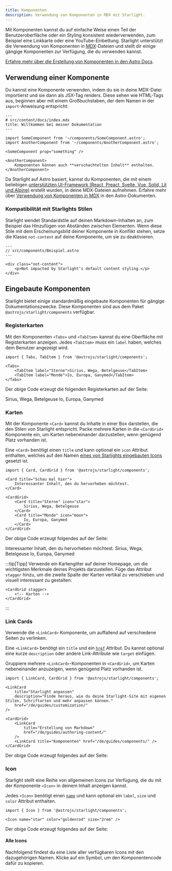```yaml
---
title: Komponenten
description: Verwendung von Komponenten in MDX mit Starlight.
---
```


Mit Komponenten kannst du auf einfache Weise einen Teil der Benutzeroberfläche oder ein Styling konsistent wiederverwenden,
zum Beispiel eine Linkkarte oder eine YouTube-Einbettung.
Starlight unterstützt die Verwendung von Komponenten in [MDX](https://mdxjs.com/)-Dateien und stellt dir einige gängige Komponenten zur Verfügung, die du verwenden kannst.

[Erfahre mehr über die Erstellung von Komponenten in den Astro Docs](https://docs.astro.build/de/core-concepts/astro-components/).

## Verwendung einer Komponente

Du kannst eine Komponente verwenden, indem du sie in deine MDX-Datei importierst und sie dann als JSX-Tag renders.
Diese sehen wie HTML-Tags aus, beginnen aber mit einem Großbuchstaben, der dem Namen in der `import`-Anweisung entspricht:

```mdx
---
# src/content/docs/index.mdx
title: Willkommen bei meiner Dokumentation
---

import SomeComponent from '~/components/SomeComponent.astro';
import AnotherComponent from '~/components/AnotherComponent.astro';

<SomeComponent prop="something" />

<AnotherComponent>
	Komponenten können auch **verschachtelten Inhalt** enthalten.
</AnotherComponent>
```

Da Starlight auf Astro basiert, kannst du Komponenten, die mit einem beliebigen [unterstützten UI-Framework (React, Preact, Svelte, Vue, Solid, Lit und Alpine)](https://docs.astro.build/de/core-concepts/framework-components/) erstellt wurden, in deine MDX-Dateien aufnehmen.
Erfahre mehr über [Verwendung von Komponenten in MDX](https://docs.astro.build/de/guides/markdown-content/#using-components-in-mdx) in den Astro-Dokumenten.

### Kompatibilität mit Starlights Stilen

Starlight wendet Standardstile auf deinen Markdown-Inhalten an, zum Beispiel das Hinzufügen von Abständen zwischen Elementen.
Wenn diese Stile mit dem Erscheinungsbild deiner Komponente in Konflikt stehen, setze die Klasse `not-content` auf deine Komponente, um sie zu deaktivieren.

```astro
---
// src/components/Beispiel.astro
---

<div class="not-content">
	<p>Not impacted by Starlight’s default content styling.</p>
</div>
```

## Eingebaute Komponenten

Starlight bietet einige standardmäßig eingebaute Komponenten für gängige Dokumentationszwecke.
Diese Komponenten sind aus dem Paket `@astrojs/starlight/components` verfügbar.

### Registerkarten


Mit den Komponenten `<Tabs>` und `<TabItem>` kannst du eine Oberfläche mit Registerkarten anzeigen.
Jedes `<TabItem>` muss ein `label` haben, welches dem Benutzer angezeigt wird.

```mdx
import { Tabs, TabItem } from '@astrojs/starlight/components';

<Tabs>
	<TabItem label="Sterne">Sirius, Wega, Betelgeuse</TabItem>
	<TabItem label="Monde">Io, Europa, Ganymed</TabItem>
</Tabs>
```

Der obige Code erzeugt die folgenden Registerkarten auf der Seite:

<Tabs>
	<TabItem label="Sterne">Sirius, Wega, Betelgeuse</TabItem>
	<TabItem label="Monde">Io, Europa, Ganymed</TabItem>
</Tabs>

### Karten


Mit der Komponente `<Card>` kannst du Inhalte in einer Box darstellen, die den Stilen von Starlight entspricht.
Packe mehrere Karten in die `<CardGrid>` Komponente ein, um Karten nebeneinander darzustellen, wenn genügend Platz vorhanden ist.

Eine `<Card>` benötigt einen `title` und kann optional ein `icon` Attribut enthalten, welches auf den Namen [eines von Starlights eingebauten Icons](#alle-icons) gesetzt ist.

```mdx
import { Card, CardGrid } from '@astrojs/starlight/components';

<Card title="Schau mal hier">
	Interessanter Inhalt, den du hervorheben möchtest.
</Card>

<CardGrid>
	<Card title="Sterne" icon="star">
		Sirius, Wega, Betelgeuse
	</Card>
	<Card title="Monde" icon="moon">
		Io, Europa, Ganymed
	</Card>
</CardGrid>
```

Der obige Code erzeugt folgendes auf der Seite:

<Card title="Schau mal hier">
	Interessanter Inhalt, den du hervorheben möchtest.
</Card>

<CardGrid>
	<Card title="Sterne" icon="star">
		Sirius, Wega, Betelgeuse
	</Card>
	<Card title="Monde" icon="moon">
		Io, Europa, Ganymed
	</Card>
</CardGrid>

:::tip[Tipp]
Verwende ein Kartengitter auf deiner Homepage, um die wichtigsten Merkmale deines Projekts darzustellen.
Füge das Attribut `stagger` hinzu, um die zweite Spalte der Karten vertikal zu verschieben und visuell interessant zu gestalten:

```astro
<CardGrid stagger>
	<!-- Karten -->
</CardGrid>
```

:::

### Link Cards

Verwende die `<LinkCard>` Komponente, um auffallend auf verschiedene Seiten zu verlinken.

Eine `<LinkCard>` benötigt ein `title` und ein [`href`](https://developer.mozilla.org/en-US/docs/Web/HTML/Element/a#href) Attribut. Du kannst optional eine kurze `description` oder andere Link-Attribute wie `target` einfügen.

Gruppiere mehrere `<LinkCard>`-Komponenten in `<CardGrid>`, um Karten nebeneinander anzuzeigen, wenn genügend Platz vorhanden ist.

```mdx
import { LinkCard, CardGrid } from '@astrojs/starlight/components';

<LinkCard
	title="Starlight anpassen"
	description="Finde heraus, wie du deine Starlight-Site mit eigenen Stilen, Schriftarten und mehr anpassen können."
	href="/de/guides/customization/"
/>

<CardGrid>
	<LinkCard
		title="Erstellung von Markdown"
		href="/de/guides/authoring-content/"
	/>
	<LinkCard title="Komponenten" href="/de/guides/components/" />
</CardGrid>
```

Der obige Code erzeugt folgendes auf der Seite:


<LinkCard
	title="Starlight anpassen"
	description="Finde heraus, wie du deine Starlight-Site mit eigenen Stilen, Schriftarten und mehr anpassen können."
	href="/de/guides/customization/"
/>

<CardGrid>
	<LinkCard
		title="Erstellung von Markdown"
		href="/de/guides/authoring-content/"
	/>
	<LinkCard title="Komponenten" href="/de/guides/components/" />
</CardGrid>

### Icon


Starlight stellt eine Reihe von allgemeinen Icons zur Verfügung, die du mit der Komponente `<Icon>` in deinem Inhalt anzeigen kannst.

Jedes `<Icon>` benötigt einen [`name`](#alle-icons) und kann optional ein `label`, `size` und `color` Attribut enthalten.

```mdx
import { Icon } from '@astrojs/starlight/components';

<Icon name="star" color="goldenrod" size="2rem" />
```

Der obige Code erzeugt folgendes auf der Seite:

<Icon name="star" color="goldenrod" size="2rem" />

#### Alle Icons

Nachfolgend findest du eine Liste aller verfügbaren Icons mit den dazugehörigen Namen. Klicke auf ein Symbol, um den Komponentencode dafür zu kopieren.

<IconsList />
